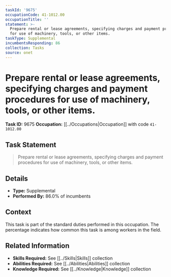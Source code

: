 ```yaml
---
taskId: '9675'
occupationCode: 41-1012.00
occupationTitle: ''
statement: >-
  Prepare rental or lease agreements, specifying charges and payment procedures
  for use of machinery, tools, or other items.
taskType: Supplemental
incumbentsResponding: 86
collection: Tasks
source: onet
---
```

# Prepare rental or lease agreements, specifying charges and payment procedures for use of machinery, tools, or other items.

**Task ID:** 9675
**Occupation:** [[../Occupations|Occupation]] with code `41-1012.00`

## Task Statement

> Prepare rental or lease agreements, specifying charges and payment procedures for use of machinery, tools, or other items.

## Details

- **Type:** Supplemental
- **Performed By:** 86.0% of incumbents

## Context

This task is part of the standard duties performed in this occupation. The percentage indicates how common this task is among workers in the field.

## Related Information

- **Skills Required:** See [[../Skills|Skills]] collection
- **Abilities Required:** See [[../Abilities|Abilities]] collection
- **Knowledge Required:** See [[../Knowledge|Knowledge]] collection

